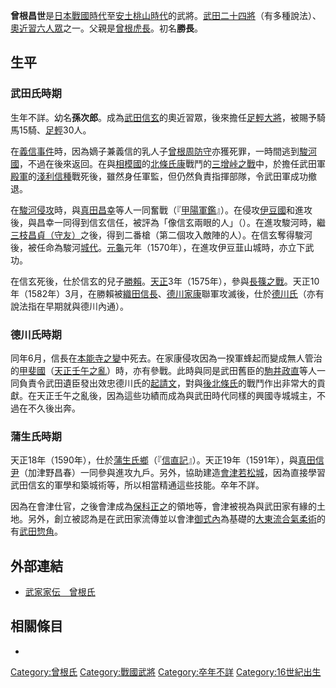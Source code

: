 {{unreferenced|time=2016-10-08T08:37:20+00:00}}
{{日本武士
|名稱= 曾根 昌世
|圖片名稱= 
|圖片大小= 
|圖片說明= 
|時代= [[日本戰國時代|日本戰國時代]]—[[安土桃山時代|安土桃山時代]]
|出生日期= 不詳
|出生地點= 
|逝世日期= 不詳
|逝世地點= 
|假名= 
|羅馬字= 
|幼名= 孫次郎
|改名= 勝長→昌世
|别名= 內匠助、下野守（通稱）
|諡号= 
|神号= 
|戒名= 
|洗禮名= 
|墓所= 
|朝廷官位= 
|幕府職位= 
|主君= [[武田信玄|武田信玄]]→[[武田勝賴|勝賴]]→[[德川家康|德川家康]]→[[蒲生氏鄉|蒲生氏鄉]]
|藩= 
|氏族= {{tsl|ja|曽根氏|曾根氏}}
|父母= [[曾根虎長|曾根虎長]]
|養父= 
|養母= 
|兄弟= 
|姐妹= 
|正室= 不詳
|側室= 
|嗣子= [[曾根周防守|曾根周防守]]
|嗣女= 
|養子= 
|養女= 
}}
{{japanese|japanese=曽根 昌世|kana=そね まさただ／まさよ|romaji=Sone Masatada / Masayo|舊寫=曾根 昌世}}
'''曾根昌世'''{{BD|?|?|?|?|}}是[[日本戰國時代|日本戰國時代]]至[[安土桃山時代|安土桃山時代]]的武將。[[武田二十四將|武田二十四將]]（有多種說法）、[[奧近習六人眾|奧近習六人眾]]之一。父親是[[曾根虎長|曾根虎長]]。初名'''勝長'''。

== 生平 ==
=== 武田氏時期 ===
生年不詳。幼名'''孫次郎'''。成為[[武田信玄|武田信玄]]的奧近習眾，後來擔任[[足輕大將|足輕大將]]，被賜予騎馬15騎、[[足輕|足輕]]30人。

在[[義信事件|義信事件]]時，因為嫡子兼義信的乳人子[[曾根周防守|曾根周防守]]亦獲死罪，一時間逃到[[駿河國|駿河國]]，不過在後來返回。在與[[相模國|相模國]]的[[北條氏康|北條氏康]]戰鬥的[[三增峠之戰|三增峠之戰]]中，於擔任武田軍[[殿軍|殿軍]]的[[淺利信種|淺利信種]]戰死後，雖然身任軍監，但仍然負責指揮部隊，令武田軍成功撤退。

在[[駿河侵攻|駿河侵攻]]時，與[[真田昌幸|真田昌幸]]等人一同奮戰（『[[甲陽軍鑑|甲陽軍鑑]]』）。在侵攻[[伊豆國|伊豆國]]和進攻{{tsl|ja|韮山城}}後，與昌幸一同得到信玄信任，被評為「像信玄兩眼的人」（{{lang|ja|信玄の両眼の如き者ども}}）。在進攻駿河{{tsl|ja|花沢城|花澤城}}時，繼[[三枝守友|三枝昌貞（守友）]]之後，得到二番槍（第二個攻入敵陣的人）。在信玄奪得駿河後，被任命為駿河{{tsl|ja|興国寺城|興國寺城}}[[城代|城代]]。[[元龜|元龜]]元年（1570年），在進攻伊豆韮山城時，亦立下武功。

在信玄死後，仕於信玄的兒子[[武田勝賴|勝賴]]。[[天正_(日本)|天正]]3年（1575年），參與[[長篠之戰|長篠之戰]]。天正10年（1582年）3月，在勝賴被[[織田信長|織田信長]]、[[德川家康|德川家康]]聯軍攻滅後，仕於[[德川氏|德川氏]]（亦有說法指在早期就與德川內通）。

=== 德川氏時期 ===
同年6月，信長在[[本能寺之變|本能寺之變]]中死去。在家康侵攻因為一揆軍蜂起而變成無人管治的[[甲斐國|甲斐國]]（[[天正壬午之亂|天正壬午之亂]]）時，亦有參戰。此時與同是武田舊臣的[[駒井政直|駒井政直]]等人一同負責令武田遺臣發出效忠德川氏的[[起請文|起請文]]，對與[[後北條氏|後北條氏]]的戰鬥作出非常大的貢獻。在天正壬午之亂後，因為這些功績而成為與武田時代同樣的興國寺城城主，不過在不久後出奔。

=== 蒲生氏時期 ===
天正18年（1590年），仕於[[蒲生氏鄉|蒲生氏鄉]]（『[[信直記|信直記]]』）。天正19年（1591年），與[[真田信尹|真田信尹]]（加津野昌春）一同參與進攻九戶。另外，協助建造[[會津若松城|會津若松城]]，因為直接學習武田信玄的軍學和築城術等，所以相當精通這些技能。卒年不詳。

因為在會津仕官，之後會津成為[[保科正之|保科正之]]的領地等，會津被視為與武田家有緣的土地。另外，創立被認為是在武田家流傳並以會津[[御式內|御式內]]為基礎的[[大東流合氣柔術|大東流合氣柔術]]的有[[武田惣角|武田惣角]]。

== 外部連結 ==
*[http://www2.harimaya.com/sengoku/html/k_sone.html 武家家伝＿曾根氏] {{Wayback|url=http://www2.harimaya.com/sengoku/html/k_sone.html |date=20191109222937 }}

== 相關條目 ==
*{{tsl|ja|曽根氏|曾根氏}}

[[Category:曾根氏|Category:曾根氏]]
[[Category:戰國武將|Category:戰國武將]]
[[Category:卒年不詳|Category:卒年不詳]]
[[Category:16世紀出生|Category:16世紀出生]]